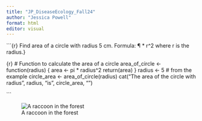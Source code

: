 ---
title: "JP_DiseaseEcology_Fall24"
author: "Jessica Powell"
format: html
editor: visual
---

```{r} Find area of a circle with radius 5 cm. Formula: ¶ * r^2 where r is the radius.}

{r} # Function to calculate the area of a circle area_of_circle <- function(radius) {   area <- pi * radius^2   return(area) } radius <- 5 # from the example circle_area <- area_of_circle(radius) cat("The area of the circle with radius", radius, "is", circle_area, "\n")

```

![A raccoon in the forest](raccoon-outdoors.jpg)
